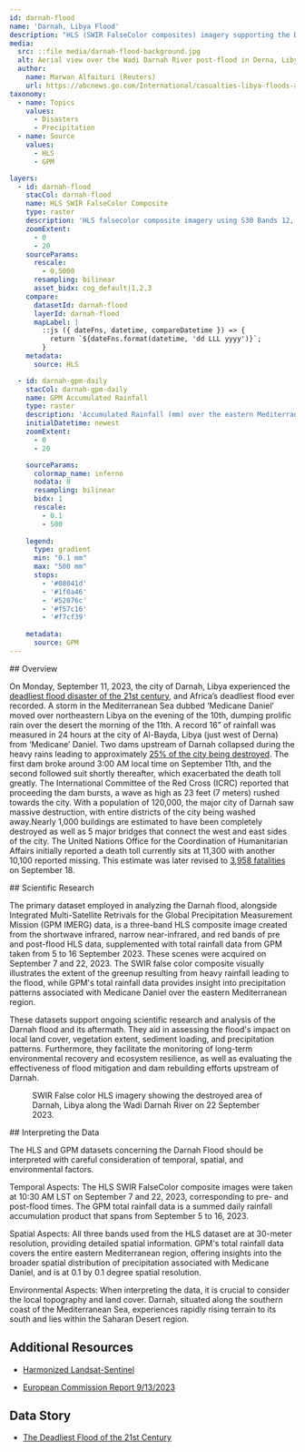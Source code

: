 ---
id: darnah-flood
name: 'Darnah, Libya Flood'
description: "HLS (SWIR FalseColor composites) imagery supporting the Darnah Flood Story"
media:
  src: ::file media/darnah-flood-background.jpg
  alt: Aerial view over the Wadi Darnah River post-flood in Derna, Libya on September 14, 2023.
  author:
    name: Marwan Alfaituri (Reuters)
    url: https://abcnews.go.com/International/casualties-libya-floods-avoided-world-meteorological-organization-chief/story?id=103200104
taxonomy:
  - name: Topics
    values:
      - Disasters
      - Precipitation
  - name: Source
    values:
      - HLS
      - GPM

layers:
  - id: darnah-flood
    stacCol: darnah-flood
    name: HLS SWIR FalseColor Composite
    type: raster
    description: 'HLS falsecolor composite imagery using S30 Bands 12, 8A, and 4, over Darnah, Libya.'
    zoomExtent:
      - 0
      - 20
    sourceParams:
      rescale:
        - 0,5000
      resampling: bilinear
      asset_bidx: cog_default|1,2,3
    compare:
      datasetId: darnah-flood
      layerId: darnah-flood
      mapLabel: |
        ::js ({ dateFns, datetime, compareDatetime }) => {
          return `${dateFns.format(datetime, 'dd LLL yyyy')}`;        
        }
    metadata:
      source: HLS

  - id: darnah-gpm-daily
    stacCol: darnah-gpm-daily
    name: GPM Accumulated Rainfall
    type: raster
    description: 'Accumulated Rainfall (mm) over the eastern Mediterranean Sea from Medicane Daniel (4 - 16 September, 2023).'
    initialDatetime: newest
    zoomExtent:
      - 0
      - 20

    sourceParams:
      colormap_name: inferno
      nodata: 0
      resampling: bilinear
      bidx: 1
      rescale:
        - 0.1
        - 500
            
    legend:
      type: gradient
      min: "0.1 mm"
      max: "500 mm"
      stops:
        - '#08041d'
        - '#1f0a46'
        - '#52076c'
        - '#f57c16'
        - '#f7cf39'
        
    metadata:
      source: GPM
---

<Block>
<Prose>
## Overview

On Monday, September 11, 2023, the city of Darnah, Libya experienced the [deadliest flood disaster of the 21st century](https://www.google.com/url?q=https://www.aa.com.tr/en/environment/floods-in-libya-s-derna-worst-disaster-in-21st-century/2992617&sa=D&source=docs&ust=1709231595507737&usg=AOvVaw3MuRygRSSxtExzI_shVddG), and Africa’s deadliest flood ever recorded. A storm in the Mediterranean Sea dubbed ‘Medicane Daniel’ moved over northeastern Libya on the evening of the 10th, dumping prolific rain over the desert the morning of the 11th. A record 16” of rainfall was measured in 24 hours at the city of Al-Bayda, Libya (just west of Derna) from ‘Medicane’ Daniel. Two dams upstream of Darnah collapsed during the heavy rains leading to approximately [25% of the city being destroyed](https://www.google.com/url?q=https://www.reuters.com/world/africa/more-than-1000-bodies-recovered-libyan-city-after-floods-minister-2023-09-12/&sa=D&source=docs&ust=1709231595509452&usg=AOvVaw083l0kMybsbbwT18u4SVTm). The first dam broke around 3:00 AM local time on September 11th, and the second followed suit shortly thereafter, which exacerbated the death toll greatly. The International Committee of the Red Cross (ICRC) reported that proceeding the dam bursts, a wave as high as 23 feet (7 meters) rushed towards the city. With a population of 120,000, the major city of Darnah saw massive destruction, with entire districts of the city being washed away.Nearly 1,000 buildings are estimated to have been completely destroyed as well as 5 major bridges that connect the west and east sides of the city. The United Nations Office for the Coordination of Humanitarian Affairs initially reported a death toll currently sits at 11,300 with another 10,100 reported missing. This estimate was later revised to [3,958 fatalities](https://www.aljazeera.com/news/2023/9/18/libya-floods-conflicting-death-tolls-greek-aid-workers-die-in-crash) on September 18.

</Prose>
</Block>


<Block>
<Prose>
## Scientific Research


The primary dataset employed in analyzing the Darnah flood, alongside Integrated Multi-Satellite Retrivals for the Global Precipitation Measurement Mission (GPM IMERG) data, is a three-band HLS composite image created from the shortwave infrared, narrow near-infrared, and red bands of pre and post-flood HLS data, supplemented with total rainfall data from GPM taken from 5 to 16 September 2023. These scenes were acquired on September 7 and 22, 2023. The SWIR false color composite visually illustrates the extent of the greenup resulting from heavy rainfall leading to the flood, while GPM's total rainfall data provides insight into precipitation patterns associated with Medicane Daniel over the eastern Mediterranean region.

These datasets support ongoing scientific research and analysis of the Darnah flood and its aftermath. They aid in assessing the flood's impact on local land cover, vegetation extent, sediment loading, and precipitation patterns. Furthermore, they facilitate the monitoring of long-term environmental recovery and ecosystem resilience, as well as evaluating the effectiveness of flood mitigation and dam rebuilding efforts upstream of Darnah.

</Prose>

<Figure>
  <Map
    center={[22.6408, 32.7616]}
    zoom={12}
    datasetId='darnah-flood'
    layerId='darnah-flood'
    dateTime='2023-09-22'
  />
  <Caption
    attrAuthor='NASA'
    attrUrl='https://nasa.gov/'
  >
    SWIR False color HLS imagery showing the destroyed area of Darnah, Libya along the Wadi Darnah River on 22 September 2023.
  </Caption>
</Figure>

</Block>

<Block>
<Prose>
## Interpreting the Data

The HLS  and GPM datasets concerning the Darnah Flood should be interpreted with careful consideration of temporal, spatial, and environmental factors.

Temporal Aspects: The HLS SWIR FalseColor composite images were taken at 10:30 AM LST on September 7 and 22, 2023, corresponding to pre- and post-flood times. The GPM total rainfall data is a summed daily rainfall accumulation product that spans from September 5 to 16, 2023.

Spatial Aspects: All three bands used from the HLS dataset are at 30-meter resolution, providing detailed spatial information. GPM's total rainfall data covers the entire eastern Mediterranean region, offering insights into the broader spatial distribution of precipitation associated with Medicane Daniel, and is at 0.1 by 0.1 degree spatial resolution.

Environmental Aspects: When interpreting the data, it is crucial to consider the local topography and land cover. Darnah, situated along the southern coast of the Mediterranean Sea, experiences rapidly rising terrain to its south and lies within the Saharan Desert region.
</Prose>
</Block>

<Block>
<Prose>

## Additional Resources

* [Harmonized Landsat-Sentinel](https://hls.gsfc.nasa.gov/)

* [European Commission Report 9/13/2023](https://upload.wikimedia.org/wikipedia/commons/2/2c/ECDM_20230913_FL_Libya.pdf)

</Prose>
</Block>

<Block>
<Prose>

## Data Story
 
* [The Deadliest Flood of the 21st Century](https://www.earthdata.nasa.gov/dashboard/stories/darnah-flood)

</Prose>
</Block>
